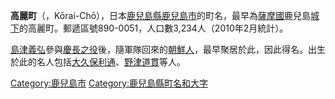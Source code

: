 {{Pathnav|日本|鹿兒島縣|鹿兒島市|name=|hide=|namespace=|rootimg=|rootlink=|roottext=}}
'''高麗町'''（{{lang-ja|こうらいちょう}}，Kōrai-Chō），日本[[鹿兒島縣|鹿兒島縣]][[鹿兒島市|鹿兒島市]]的町名，最早為[[薩摩國|薩摩國]]鹿兒島[[城下町|城下]]的高麗町。郵遞區號890-0051，人口數3,234人（2010年2月統計）。

[[島津義弘|島津義弘]]參與[[慶長之役|慶長之役]]後，隨軍隊回來的[[朝鮮人|朝鮮人]]，最早聚居於此，因此得名。出生於此的名人包括[[大久保利通|大久保利通]]、[[野津道貫|野津道貫]]等人。

[[Category:鹿兒島市|Category:鹿兒島市]]
[[Category:鹿兒島縣町名和大字|Category:鹿兒島縣町名和大字]]